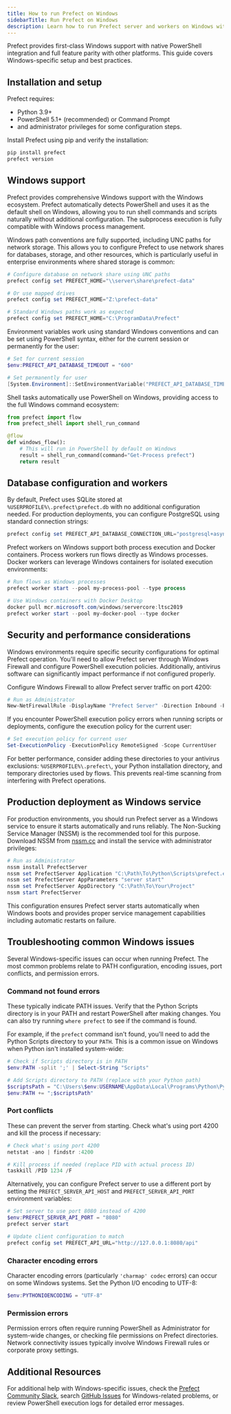 ```yaml
---
title: How to run Prefect on Windows
sidebarTitle: Run Prefect on Windows
description: Learn how to run Prefect server and workers on Windows with PowerShell.
---
```


Prefect provides first-class Windows support with native PowerShell integration and full feature parity with other platforms. This guide covers Windows-specific setup and best practices.

## Installation and setup

Prefect requires:
- Python 3.9+
- PowerShell 5.1+ (recommended) or Command Prompt
- and administrator privileges for some configuration steps. 

Install Prefect using pip and verify the installation:

```powershell
pip install prefect
prefect version
```



## Windows support

Prefect provides comprehensive Windows support with the Windows ecosystem. Prefect automatically detects PowerShell and uses it as the default shell on Windows, allowing you to run shell commands and scripts naturally without additional configuration. The subprocess execution is fully compatible with Windows process management.

Windows path conventions are fully supported, including UNC paths for network storage. This allows you to configure Prefect to use network shares for databases, storage, and other resources, which is particularly useful in enterprise environments where shared storage is common:

```powershell
# Configure database on network share using UNC paths
prefect config set PREFECT_HOME="\\server\share\prefect-data"

# Or use mapped drives
prefect config set PREFECT_HOME="Z:\prefect-data"

# Standard Windows paths work as expected
prefect config set PREFECT_HOME="C:\ProgramData\Prefect"
```

Environment variables work using standard Windows conventions and can be set using PowerShell syntax, either for the current session or permanently for the user:

```powershell
# Set for current session
$env:PREFECT_API_DATABASE_TIMEOUT = "600"

# Set permanently for user
[System.Environment]::SetEnvironmentVariable("PREFECT_API_DATABASE_TIMEOUT", "600", "User")
```

Shell tasks automatically use PowerShell on Windows, providing access to the full Windows command ecosystem:

```python
from prefect import flow
from prefect_shell import shell_run_command

@flow
def windows_flow():
    # This will run in PowerShell by default on Windows
    result = shell_run_command(command="Get-Process prefect")
    return result
```

## Database configuration and workers

By default, Prefect uses SQLite stored at `%USERPROFILE%\.prefect\prefect.db` with no additional configuration needed. For production deployments, you can configure PostgreSQL using standard connection strings:

```powershell
prefect config set PREFECT_API_DATABASE_CONNECTION_URL="postgresql+asyncpg://postgres:password@localhost:5432/prefect"
```

Prefect workers on Windows support both process execution and Docker containers. Process workers run flows directly as Windows processes. Docker workers can leverage Windows containers for isolated execution environments:

```powershell
# Run flows as Windows processes
prefect worker start --pool my-process-pool --type process

# Use Windows containers with Docker Desktop
docker pull mcr.microsoft.com/windows/servercore:ltsc2019
prefect worker start --pool my-docker-pool --type docker
```

## Security and performance considerations

Windows environments require specific security configurations for optimal Prefect operation. You'll need to allow Prefect server through Windows Firewall and configure PowerShell execution policies. Additionally, antivirus software can significantly impact performance if not configured properly.

Configure Windows Firewall to allow Prefect server traffic on port 4200:

```powershell
# Run as Administrator
New-NetFirewallRule -DisplayName "Prefect Server" -Direction Inbound -Port 4200 -Protocol TCP -Action Allow
```

If you encounter PowerShell execution policy errors when running scripts or deployments, configure the execution policy for the current user:

```powershell
# Set execution policy for current user
Set-ExecutionPolicy -ExecutionPolicy RemoteSigned -Scope CurrentUser
```

For better performance, consider adding these directories to your antivirus exclusions: `%USERPROFILE%\.prefect\`, your Python installation directory, and temporary directories used by flows. This prevents real-time scanning from interfering with Prefect operations.

## Production deployment as Windows service

For production environments, you should run Prefect server as a Windows service to ensure it starts automatically and runs reliably. The Non-Sucking Service Manager (NSSM) is the recommended tool for this purpose. Download NSSM from [nssm.cc](https://nssm.cc) and install the service with administrator privileges:

```powershell
# Run as Administrator
nssm install PrefectServer
nssm set PrefectServer Application "C:\Path\To\Python\Scripts\prefect.exe"
nssm set PrefectServer AppParameters "server start"
nssm set PrefectServer AppDirectory "C:\Path\To\Your\Project"
nssm start PrefectServer
```

This configuration ensures Prefect server starts automatically when Windows boots and provides proper service management capabilities including automatic restarts on failure.

## Troubleshooting common Windows issues

Several Windows-specific issues can occur when running Prefect. The most common problems relate to PATH configuration, encoding issues, port conflicts, and permission errors.

### Command not found errors

These typically indicate PATH issues. Verify that the Python Scripts directory is in your PATH and restart PowerShell after making changes. You can also try running `where prefect` to see if the command is found.

For example, if the `prefect` command isn't found, you'll need to add the Python Scripts directory to your `PATH`. This is a common issue on Windows when Python isn't installed system-wide:

```powershell
# Check if Scripts directory is in PATH
$env:PATH -split ';' | Select-String "Scripts"

# Add Scripts directory to PATH (replace with your Python path)
$scriptsPath = "C:\Users\$env:USERNAME\AppData\Local\Programs\Python\Python39\Scripts"
$env:PATH += ";$scriptsPath"
```

### Port conflicts 

These can prevent the server from starting. Check what's using port 4200 and kill the process if necessary:
```powershell
# Check what's using port 4200
netstat -ano | findstr :4200

# Kill process if needed (replace PID with actual process ID)
taskkill /PID 1234 /F
```

Alternatively, you can configure Prefect server to use a different port by setting the `PREFECT_SERVER_API_HOST` and `PREFECT_SERVER_API_PORT` environment variables:
```powershell
# Set server to use port 8080 instead of 4200
$env:PREFECT_SERVER_API_PORT = "8080"
prefect server start

# Update client configuration to match
prefect config set PREFECT_API_URL="http://127.0.0.1:8080/api"
```

### Character encoding errors

Character encoding errors (particularly `'charmap' codec` errors) can occur on some Windows systems. Set the Python I/O encoding to UTF-8:
```powershell
$env:PYTHONIOENCODING = "UTF-8"
```

### Permission errors 

Permission errors often require running PowerShell as Administrator for system-wide changes, or checking file permissions on Prefect directories. Network connectivity issues typically involve Windows Firewall rules or corporate proxy settings.


## Additional Resources

For additional help with Windows-specific issues, check the [Prefect Community Slack](https://prefect.io/slack), search [GitHub Issues](https://github.com/PrefectHQ/prefect/issues) for Windows-related problems, or review PowerShell execution logs for detailed error messages.